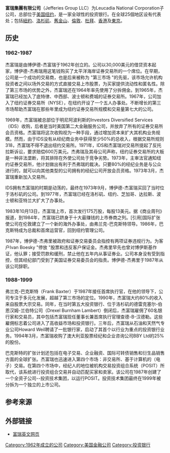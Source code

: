 {{Infobox company
 |name   = 富瑞集團有限公司<br>Jefferies Group LLC<ref name="2013 10-k">Jefferies Group LLC 10-K for the 12 months ended 11/30/2013 filed 1/28/2014 (page 156) {{cite web |url=http://investor-relations.jefferies.com/Cache/c21792476.html |title=存档副本 |accessdate=2014-11-03 |deadurl=yes |archiveurl=https://web.archive.org/web/20160303215243/http://investor-relations.jefferies.com/Cache/c21792476.html |archivedate=2016-03-03 }}</ref><ref name="2013 10-q">Jefferies Group LLC Form 10-Q for the quarterly period ended August 31, 2014 http://investor-relations.jefferies.com/doc.aspx?IID=102756&DID=29435390{{Dead link|date=2020年7月 |bot=InternetArchiveBot |fix-attempted=yes }}</ref>
 |logo   = 
 |type   = [[子公司|子公司]]
 |parent          = [[Leucadia_National|Leucadia National Corporation]]
 |foundation     = {{start date and age|1962}} 
 |area_served    = 全球
 |location       ={{USA}}[[纽约|纽约]][[麦迪逊大道|麦迪逊大道]]520 
 |key_people     = [[Richard_B._Handler|Richard B. Handler]] ([[董事长|董事长]], [[首席执行官|首席执行官]], 集团[[董事长|董事长]])<br>Brian P. Friedman ([[执行董事|执行董事]]主席)
 |num_employees  = 3,885
 |industry       = 银行业
 |products       = [[金融服务|金融服务]]<br />[[投资银行|投资银行]]
 |revenue        = {{increase}} 3,416 百万 美元(8/31/14)
 |operating_income = {{Increase}} 593 百万 美元(8/31/14)
 |assets           = {{Increase}} 44,764 百万 美元(8/31/14)
 |equity           = {{Increase}} 5,571 百万 美元(8/31/14)
 |homepage       = {{url|http://www.jefferies.com}}
}}
'''富瑞集團有限公司'''（Jefferies Group LLC）为Leucadia National Corporation{{Nyse|LUK}}子公司，总部位于[[美国|美国]][[纽约|纽约]]，是一家全球性的投资银行。在全球25個地区设有代表处；包括[[紐約|紐約]]、[[洛杉矶|洛杉矶]]、[[舊金山|舊金山]]、[[倫敦|倫敦]]、[[杜拜|杜拜]]、[[香港|香港]]及[[東京|東京]]。

==历史==
===1962-1987===
杰富瑞是由博伊德-杰富瑞于1962年创立的。公司以30,000美元的借贷资本起家，博伊德-杰弗瑞用这笔钱购买了太平洋海岸证券交易所的一个席位。在早期，公司是一个成功的交易商，也是后来被称为 "第三市场 "的先驱，该市场允许机构投资者之间以场外交易的方式直接交易上市股票，为买家提供流动性和匿名性。除了第三市场的优势之外，杰富瑞还在1964年率先使用了分拆佣金。到1965年，杰富瑞已经加入了底特律、中西部、波士顿和费城的证券交易所。1967年，公司加入了纽约证券交易所（NYSE），在纽约开设了一个五人办事处。不断增长的第三市场帮助杰富瑞在那些年里成为纽约证券交易所规模和交易量第七大的公司。

1969年，杰富瑞被总部位于明尼阿波利斯的Investors Diversified Services（IDS）收购，后者是当时美国第二大金融服务公司，并放弃了所有的证券交易所会员资格。杰富瑞将这次收购视为一种手段，通过增加资本来扩大其机构业务规模。然而，由于IDS没有从经纪商业务中获得至少50%的总收入，根据交易所规则318，杰富瑞不得不退出纽约交易所。1971年，IDS和杰富瑞对交易所提起了反托拉斯诉讼，要求赔偿600万美元。杰弗瑞及其母公司声称，纽约证券交易所的大板是一种非法垄断，将其排除在外使公司处于竞争劣势。1973年，主审法官通知纽约证券交易所，他计划做出有利于杰弗瑞的裁决。只要80%的经纪业务是与公众进行的，就可以向其他类型的公司拥有的经纪公司开放会员资格。1973年3月，杰富瑞重新加入交易所。

IDS拥有杰富瑞的时期是动荡的，最终在1973年9月，博伊德-杰富瑞买回了当时位于洛杉矶的公司。到1977年，杰富瑞已经在洛杉矶、纽约、芝加哥、达拉斯、波士顿和亚特兰大扩大了办事处。

1983年10月13日，杰富瑞上市，首次发行175万股，每股13美元。据《商业周刊》报道，到1984年，杰富瑞已跻身于十大最赚钱的上市券商之列。[引用]国际扩张使公司在伦敦建立了一个新的海外办事处，由弗兰克-巴克斯特领导。1986年，巴克斯特成为总裁和首席运营官，回到纽约管理公司。

1987年，博伊德-杰弗里被政府和证券交易委员会指控有两项证券违规行为。为客户Ivan Boesky "停放 "股票和违反客户保证金。杰弗里早先也曾对博伊斯基作证，他认罪；接受罚款和缓刑，禁止他在五年内从事证券业。公司本身没有受到指控，但其经纪部门受到了美国证券交易委员会的指责。博伊德-杰弗里于1987年从该公司辞职。

===1988-1999===
弗兰克-巴克斯特（Frank Baxter）于1987年接任首席执行官，在他的领导下，公司专注于多元化发展，超越了第三市场的定位。1990年，杰富瑞大约80%的收入来自股票大宗交易。同年，在当时第五大投资银行、位于洛杉矶的德雷克塞尔-伯恩汉姆-兰伯特公司（Drexel Burnham Lambert）倒闭后，杰富瑞雇佣了60名银行家和交易员，其中包括杰富瑞现任董事长兼首席执行官理查德-B-汉德勒。这些雇佣标志着公司进入了高收益市场和投资银行。三年后，杰富瑞从石油和天然气专业公司Howard Weil聘请了一批银行家，启动了其首个以行业为重点的投资银行业务。1994年3月，杰富瑞收购了澳大利亚股票经纪和企业咨询公司BBY Ltd的25%的股份。

巴克斯特的扩张计划还包括在电子交易、企业融资、国际可转债销售和衍生品销售方面的全球扩张。杰富瑞也迅速进入第四个市场：非交易所、基于计算机的（电子）交易。在第四个市场中，经纪人的地位被机构交易投资组合系统（POSIT）所取代，该系统进行投资组合交易并自动匹配买家和卖家。该公司在1987年创建了一个全资子公司--投资技术集团，以运行POSIT。投资技术集团最终在1999年被分拆为一个独立的上市公司。

==参考来源==
{{Reflist}}

==外部链接==
*[http://www.jefferies.com/ 富瑞英文网页] {{Wayback|url=http://www.jefferies.com/ |date=20210330144454 }}

{{Authority control}}
{{主要投资银行}}
[[Category:1962年成立的公司|Category:1962年成立的公司]]
[[Category:美国金融公司|Category:美国金融公司]]
[[Category:投资银行|Category:投资银行]]